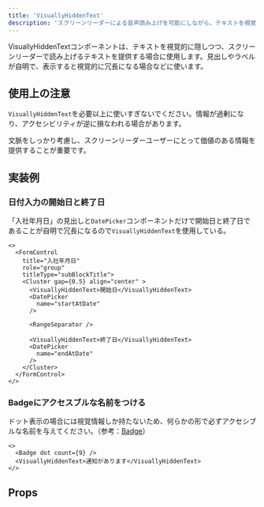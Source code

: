 ```yaml
---
title: 'VisuallyHiddenText'
description: 'スクリーンリーダーによる音声読み上げを可能にしながら、テキストを視覚的に隠したい場合に使用するコンポーネントです。'
---
```



VisuallyHiddenTextコンポーネントは、テキストを視覚的に隠しつつ、スクリーンリーダーで読み上げるテキストを提供する場合に使用します。見出しやラベルが自明で、表示すると視覚的に冗長になる場合などに使います。

## 使用上の注意

`VisuallyHiddenText`を必要以上に使いすぎないでください。情報が過剰になり、アクセシビリティが逆に損なわれる場合があります。

文脈をしっかり考慮し、スクリーンリーダーユーザーにとって価値のある情報を提供することが重要です。

## 実装例

### 日付入力の開始日と終了日
「入社年月日」の見出しと`DatePicker`コンポーネントだけで開始日と終了日であることが自明で冗長になるので`VisuallyHiddenText`を使用している。

```tsx editable
<>
  <FormControl
    title="入社年月日"
    role="group"
    titleType="subBlockTitle">
    <Cluster gap={0.5} align="center" >
      <VisuallyHiddenText>開始日</VisuallyHiddenText>
      <DatePicker
        name="startAtDate"
      />

      <RangeSeparator />
      
      <VisuallyHiddenText>終了日</VisuallyHiddenText>
      <DatePicker
        name="endAtDate"
      />
    </Cluster>
  </FormControl>
</>
```

### Badgeにアクセスブルな名前をつける
ドット表示の場合には視覚情報しか持たないため、何らかの形で必ずアクセシブルな名前を与えてください。（参考：[Badge](/products/components/badge/)）

```tsx editable
<>
  <Badge dot count={9} />
  <VisuallyHiddenText>通知があります</VisuallyHiddenText>
</>
```

## Props

<ComponentPropsTable name="VisuallyHiddenText" />

